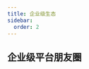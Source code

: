 ```yaml
---
title: 企业级生态
sidebar:
  order: 2
---
```



## 企业级平台朋友圈

<CardGrid>
  <LinkCard
    title="Mybatis-Mate"
    description="MyBatis-Plus 企业级模块，支持分库分表、数据审计、字段加密、数据绑定、数据权限、表结构自动生成 SQL 维护等高级特性。"
    href="/resources/mybatis-mate"
    target="_blank"
  />
  <LinkCard
    title="AiZuDa"
    description="组件化低代码开发平台，每个人都是架构师。"
    href="https://aizuda.com?from=mp"
    target="_blank"
  />
  <LinkCard
    title="Guns"
    description="Guns是一个现代化的Java应用开发框架，支持插件化架构，可以自由组合细粒度模块依赖，实现不同功能的组合和剔除。"
    href="/resources/guns"
    target="_blank"
  />
  <LinkCard
    title="PIG"
    description="一个可支持企业各业务系统或产品快速开发实现的微服务应用数字化融合平台，为企业服务化中台整合、数字化转型提供强力支撑。"
    href="/resources/pig"
    target="_blank"
  />
  <LinkCard
    title="frsimple"
    description="frsimple 敏捷开发脚手架，企业级中后台解决方案。"
    href="https://frsimple.cn/"
    target="_blank"
  />
  <LinkCard
    title="Snowy"
    description="Snowy是国内首个国密前后分离快速开发平台，集成国密加解密插件，实现国产化机型、中间件、数据库适配，是您的不二之选。"
    href="/resources/snowy"
    target="_blank"
  />
</CardGrid>
